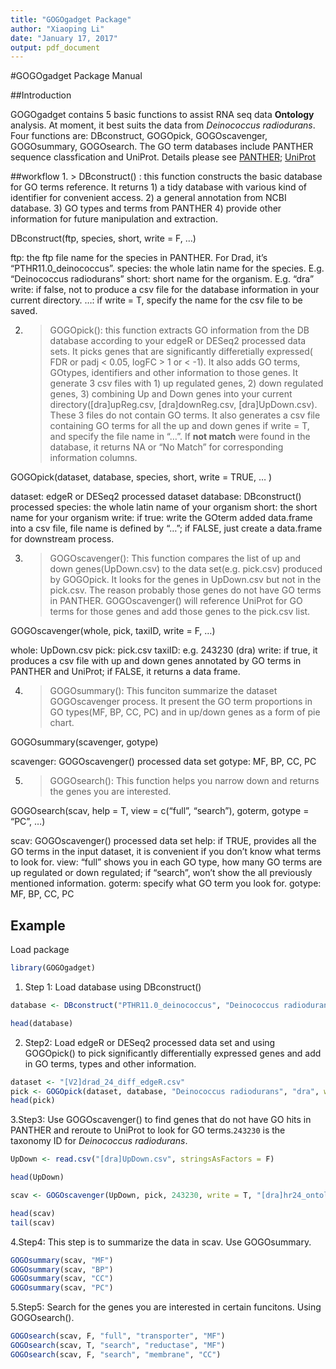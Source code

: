 ```yaml
---
title: "GOGOgadget Package"
author: "Xiaoping Li"
date: "January 17, 2017"
output: pdf_document
---
```


#GOGOgadget Package Manual

##Introduction

GOGOgadget contains 5 basic functions to assist RNA seq data **Ontology** analysis. At moment, it best suits the data from *Deinococcus radiodurans*. Four functions are: DBconstruct, GOGOpick, GOGOscavenger, GOGOsummary, GOGOsearch. The GO term databases include PANTHER sequence classfication and UniProt. Details please see [PANTHER](ftp://ftp.pantherdb.org/sequence_classifications/current_release); [UniProt](http://www.uniprot.org/) 

##workflow
1.
> DBconstruct() : this function constructs the basic database for GO terms reference. It returns 1) a tidy database with various kind of identifier for convenient access. 2) a general annotation from NCBI database. 3) GO types and terms from PANTHER 4) provide other information for future manipulation and extraction.

DBconstruct(ftp, species, short, write = F, ...)

ftp: the ftp file name for the species in PANTHER. For Drad, it's "PTHR11.0_deinococcus".
species: the whole latin name for the species. E.g. "Deinococcus radiodurans"
short: short name for the organism. E.g. "dra"
write: if false, not to produce a csv file for the database information in your current directory.
...: if write = T, specify the name for the csv file to be saved.


2.
> GOGOpick(): this function extracts GO information from the DB database according to your edgeR or DESeq2 processed data sets. It picks genes that are significantly differetially expressed( FDR or padj < 0.05, logFC > 1 or < -1). It also adds GO terms, GOtypes, identifiers and other information to those genes. It generate 3 csv files with 1) up regulated genes, 2) down regulated genes, 3) combining Up and Down genes into your current directory([dra]upReg.csv, [dra]downReg.csv, [dra]UpDown.csv). These 3 files do not contain GO terms. It also generates a csv file containing GO terms for all the up and down genes if write = T, and specify the file name in "...". If **not match** were found in the database, it returns NA or "No Match" for corresponding information columns. 

GOGOpick(dataset, database, species, short, write = TRUE, ... )

dataset: edgeR or DESeq2 processed dataset
database: DBconstruct() processed
species: the whole latin name of your organism
short: the short name for your organism
write: if true: write the GOterm added data.frame into a csv file, file name is defined by "..."; if FALSE, just create a data.frame for downstream process.

3.
> GOGOscavenger(): This function compares the list of up and down genes(UpDown.csv) to the data set(e.g. pick.csv) produced by GOGOpick. It looks for the genes in UpDown.csv but not in the pick.csv. The reason probably those genes do not have GO terms in PANTHER. GOGOscavenger() will reference UniProt for GO terms for those genes and add those genes to the pick.csv list.

GOGOscavenger(whole, pick, taxiID, write = F, ...)

whole: UpDown.csv
pick: pick.csv
taxiID: e.g. 243230 (dra)
write: if true, it produces a csv file with up and down genes annotated by GO terms in PANTHER and UniProt; if FALSE, it returns a data frame.

4.
> GOGOsummary(): This funciton summarize the dataset GOGOscavenger process. It present the GO term proportions in GO types(MF, BP, CC, PC) and in up/down genes as a form of pie chart.

GOGOsummary(scavenger, gotype)

scavenger: GOGOscavenger() processed data set
gotype: MF, BP, CC, PC

5.
> GOGOsearch(): This function helps you narrow down and returns the genes you are interested.

GOGOsearch(scav, help = T, view = c("full", "search"), goterm, gotype = "PC", ...)

scav: GOGOscavenger() processed data set
help: if TRUE, provides all the GO terms in the input dataset, it is convenient if you don't know what terms to look for.
view: "full" shows you in each GO type, how many GO terms are up regulated or down regulated; if "search", won't show the all previously mentioned information.
goterm: specify what GO term you look for.
gotype: MF, BP, CC, PC


## Example

Load package
```r
library(GOGOgadget)
```


1. Step 1: Load database using DBconstruct()
```r
database <- DBconstruct("PTHR11.0_deinococcus", "Deinococcus radiodurans", "dra", write = F)

head(database)
```


2. Step2: Load edgeR or DESeq2 processed data set and using GOGOpick() to pick significantly differentially expressed genes and add in GO terms, types and other information.
```r
dataset <- "[V2]drad_24_diff_edgeR.csv"
pick <- GOGOpick(dataset, database, "Deinococcus radiodurans", "dra", write = T, "pick.csv")
head(pick)
```

3.Step3: Use GOGOscavenger() to find genes that do not have GO hits in PANTHER and reroute to UniProt to look for GO terms.`243230` is the taxonomy ID for *Deinococcus radiodurans*. 
```r
UpDown <- read.csv("[dra]UpDown.csv", stringsAsFactors = F)

head(UpDown)

scav <- GOGOscavenger(UpDown, pick, 243230, write = T, "[dra]hr24_ontology.csv")

head(scav)
tail(scav)
```
4.Step4: This step is to summarize the data in scav. Use GOGOsummary.
```r
GOGOsummary(scav, "MF")
GOGOsummary(scav, "BP")
GOGOsummary(scav, "CC")
GOGOsummary(scav, "PC")
```

5.Step5: Search for the genes you are interested in certain funcitons. Using GOGOsearch().
```r

GOGOsearch(scav, F, "full", "transporter", "MF")
GOGOsearch(scav, T, "search", "reductase", "MF")
GOGOsearch(scav, F, "search", "membrane", "CC")

```


